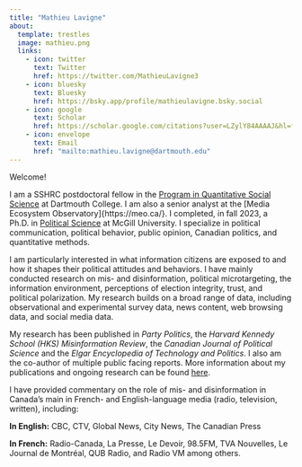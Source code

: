 ```yaml
---
title: "Mathieu Lavigne"
about:
  template: trestles
  image: mathieu.png
  links:
    - icon: twitter
      text: Twitter
      href: https://twitter.com/MathieuLavigne3
    - icon: bluesky
      text: Bluesky
      href: https://bsky.app/profile/mathieulavigne.bsky.social
    - icon: google
      text: Scholar
      href: https://scholar.google.com/citations?user=LZylY84AAAAJ&hl=fr&oi=ao
    - icon: envelope
      text: Email
      href: "mailto:mathieu.lavigne@dartmouth.edu"
---
```


<section class="about">

Welcome! 

I am a SSHRC postdoctoral fellow in the [Program in Quantitative Social Science](https://qss.dartmouth.edu/) at Dartmouth College. I am also a senior analyst at the [Media Ecosystem Observatory]{https://meo.ca/}. I completed, in fall 2023, a Ph.D. in [Political Science](https://www.mcgill.ca/politicalscience/){target="_blank"} at McGill University. I specialize in political communication, political behavior, public opinion, Canadian politics, and quantitative methods. 

I am particularly interested in what information citizens are exposed to and how it shapes their political attitudes and behaviors. I have mainly conducted research on mis- and disinformation, political microtargeting, the information environment, perceptions of election integrity, trust, and political polarization. My research builds on a broad range of data, including observational and experimental survey data, news content, web browsing data, and social media data.

My research has been published in *Party Politics*, the *Harvard Kennedy School (HKS) Misinformation Review*, the *Canadian Journal of Political Science* and the *Elgar Encyclopedia of Technology and Politics*. I also am the co-author of multiple public facing reports. More information about my publications and ongoing research can be found [here](./Research/index.qmd){target="_blank"}.

I have provided commentary on the role of mis- and disinformation in Canada's main in French- and English-language media (radio, television, written), including: 

**In English:** CBC, CTV, Global News, City News, The Canadian Press 

**In French:** Radio-Canada, La Presse, Le Devoir, 98.5FM, TVA Nouvelles, Le Journal de Montréal, QUB Radio, and Radio VM among others. 

</section>